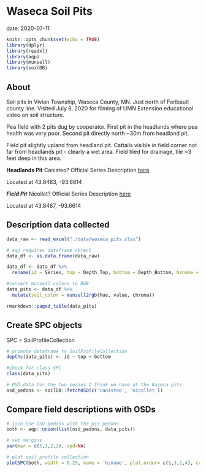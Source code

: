# Waseca Soil Pits

date: 2020-07-11

```r
knitr::opts_chunk$set(echo = TRUE)
library(dplyr)
library(readxl)
library(aqp)
library(munsell)
library(soilDB)
```


## About 

Soil pits in Vivian Township, Waseca County, MN. Just north of Faribault county line.  Visited July 8, 2020 for filming of UMN Extension educational video on soil structure.  

Pea field with 2 pits dug by cooperator.  First pit in the headlands where pea health was very poor.  Second pit directly north ~30m from headland pit.

Field pit slightly upland from headland pit.  Cattails visible in field corner not far from headlands pit - clearly a wet area.  Field tiled for drainage, tile ~3 feet deep in this area.

**Headlands Pit** 
Canisteo?  Official Series Description [here](https://soilseries.sc.egov.usda.gov/OSD_Docs/C/CANISTEO.html)

Located at 43.8483, -93.6614

***Field Pit*** 
Nicollet? Official Series Description [here](https://soilseries.sc.egov.usda.gov/OSD_Docs/N/NICOLLET.html)

Located at 43.8487, -93.6614

## Description data collected

```r
data_raw <- read_excel("./data/waseca_pits.xlsx")

# aqp requires dataframe object
data_df <- as.data.frame(data_raw)

data_df <- data_df %>% 
  rename(id = Series, top = Depth_Top, bottom = Depth_Bottom, hzname = Horizon, hue = MoistHue1, value = MoistValue1, chroma = MoistChroma1)

#convert munsell colors to RGB
data_pits <- data_df %>% 
  mutate(soil_color = munsell2rgb(hue, value, chroma))

rmarkdown::paged_table(data_pits)

```

## Create SPC objects

SPC = SoilProfileCollection 

```r
# promote dataframe to SoilProfileCollection 
depths(data_pits) <- id ~ top + bottom

#check for class SPC
class(data_pits)

# OSD data for the two series I think we have at the Waseca pits
osd_pedons <- soilDB::fetchOSD(c('canisteo', 'nicollet'))

```

## Compare field descriptions with OSDs
```r
# join the OSD pedons with the pit pedons
both <- aqp::union(list(osd_pedons, data_pits))

# set margins
par(mar = c(5,3,2,2), xpd=NA)

# plot soil profile collection
plotSPC(both, width = 0.25, name = 'hzname', plot.order= c(1,3,2,4), cex.names = 0.7)

```

